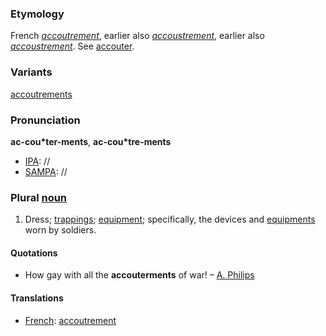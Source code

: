 ===Etymology===
French ''[[accoutrement]]'', earlier also ''[[accoustrement]]'', earlier also ''[[accoustrement]]''. See [[accouter]].
===Variants===
[[accoutrements]]
===Pronunciation===
'''ac-cou*ter-ments''', '''ac-cou*tre-ments'''
*[[IPA]]: //
*[[SAMPA]]: //
===Plural [[noun]]===
#Dress; [[trappings]]; [[equipment]]; specifically, the devices and [[equipments]] worn by soldiers.

====Quotations====
*How gay with all the '''accouterments''' of war! &ndash; [[A. Philips]]

====Translations====
*[[French]]: [[accoutrement]]